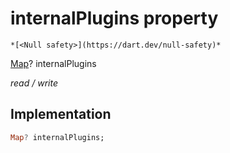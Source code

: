 # internalPlugins property

    *[<Null safety>](https://dart.dev/null-safety)*

[Map](https://api.flutter.dev/flutter/dart-core/Map-class.html)? internalPlugins

_read / write_

## Implementation

```dart
Map? internalPlugins;


```
